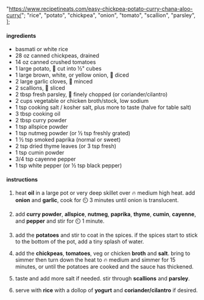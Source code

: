   "https://www.recipetineats.com/easy-chickpea-potato-curry-chana-aloo-curry/";
  "rice",
  "potato",
  "chickpea",
  "onion",
  "tomato",
  "scallion",
  "parsley",
];

#### ingredients

- basmati or white rice
- 28 oz canned chickpeas, drained
- 14 oz canned crushed tomatoes
- 1 large potato, 🔪 cut into ½" cubes
- 1 large brown, white, or yellow onion, 🔪 diced
- 2 large garlic cloves, 🔪 minced
- 2 scallions, 🔪 sliced
- 2 tbsp fresh parsley, 🔪 finely chopped (or coriander/cilantro)
- 2 cups vegetable or chicken broth/stock, low sodium
- 1 tsp cooking salt / kosher salt, plus more to taste (halve for table salt)
- 3 tbsp cooking oil
- 2 tbsp curry powder
- 1 tsp allspice powder
- 1 tsp nutmeg powder (or ½ tsp freshly grated)
- 1 ½ tsp smoked paprika (normal or sweet)
- 2 tsp dried thyme leaves (or 3 tsp fresh)
- 1 tsp cumin powder
- 3/4 tsp cayenne pepper
- 1 tsp white pepper (or ½ tsp black pepper)

#### instructions

1. heat **oil** in a large pot or very deep skillet over 🔥 medium high heat. add **onion** and **garlic**, cook for ⏲️ 3 minutes until onion is translucent.

2. add **curry powder**, **allspice**, **nutmeg**, **paprika**, **thyme**, **cumin**, **cayenne**, and **pepper** and stir for ⏲️ 1 minute.

3. add the **potatoes** and stir to coat in the spices. if the spices start to stick to the bottom of the pot, add a tiny splash of water.

4. add the **chickpeas**, **tomatoes**, veg or chicken **broth** and **salt**. bring to simmer then turn down the heat to 🔥 medium and simmer for 15 minutes, or until the potatoes are cooked and the sauce has thickened.

5. taste and add more salt if needed. stir through **scallions** and **parsley**.

6. serve with **rice** with a dollop of **yogurt** and **coriander/cilantro** if desired.
